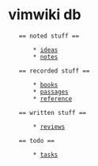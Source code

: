 = vimwiki db =

    == noted stuff ==

        * [[ideas]]
        * [[notes]]

    == recorded stuff ==

        * [[books.csv|books]]
        * [[passages]]
        * [[reference]]

    == written stuff ==

        * [[reviews]]

    == todo ==

        * [[tasks]]
